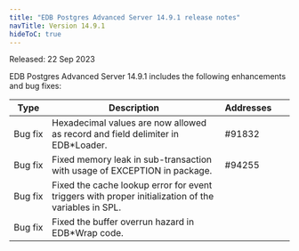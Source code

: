 ```yaml
---
title: "EDB Postgres Advanced Server 14.9.1 release notes"
navTitle: Version 14.9.1
hideToC: true
---
```


Released: 22 Sep 2023

EDB Postgres Advanced Server 14.9.1 includes the following enhancements and bug fixes:

|     Type     |                                             Description                                             | Addresses&nbsp;&nbsp; |     |
| ------------ | --------------------------------------------------------------------------------------------------- | --------------------- | --- |
| Bug&nbsp;fix | Hexadecimal values are now allowed as record and field delimiter in EDB*Loader.                     | #91832                |     |
| Bug&nbsp;fix | Fixed memory leak in sub-transaction with usage of EXCEPTION in package.                            | #94255                |     |
| Bug&nbsp;fix | Fixed the cache lookup error for event triggers with proper initialization of the variables in SPL. |                       |     |
| Bug&nbsp;fix | Fixed the buffer overrun hazard in EDB*Wrap code.                                                   |                       |     |